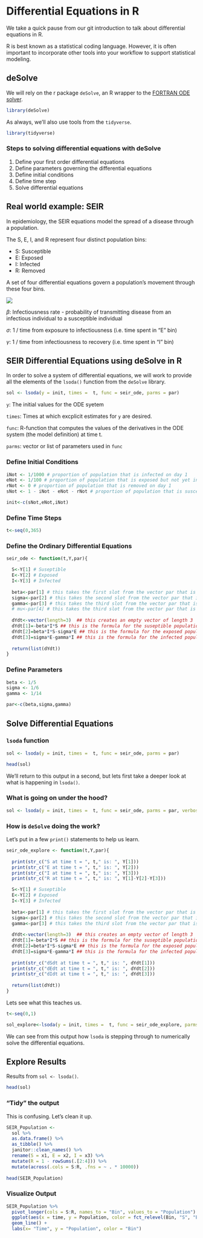 # Differential Equations in R

We take a quick pause from our git introduction to talk about differential equations in R.

R is best known as a statistical coding language. However, it is often important to incorporate other tools into your workflow to support statistical modeling.

## deSolve

We will rely on the r package `deSolve`, an R wrapper to the [FORTRAN ODE solver](https://rdrr.io/cran/deSolve/man/lsoda.html).

```r
library(deSolve)
```

As always, we'll also use tools from the `tidyverse`.

```r
library(tidyverse)
```

### Steps to solving differential equations with deSolve

1. Define your first order differential equations
2. Define parameters governing the differential equations
3. Define initial conditions
4. Define time step
5. Solve differential equations

## Real world example: SEIR 

In epidemiology, the SEIR equations model the spread of a disease through a population.  

The S, E, I, and R represent four distinct population bins:

* S: Susceptible
* E: Exposed
* I: Infected
* R: Removed

A set of four differential equations govern a population's movement through these four bins.

![](img/seir.png)

$\beta$: Infectiousness rate - probability of transmitting disease from an infectious individual to a susceptible individual  

$\sigma$: 1 / time from exposure to infectiousness (i.e. time spent in "E" bin)  

$\gamma$: 1 / time from infectiousness to recovery (i.e. time spent in "I" bin)  

## SEIR Differential Equations using deSolve in R

In order to solve a system of differential equations, we will work to provide all the elements of the `lsoda()` function from the `deSolve` library.

```r
sol <- lsoda(y = init, times =  t, func = seir_ode, parms = par)
```

`y`: The initial values for the ODE syetem

`times`: Times at which excplicit estimates for `y` are desired.

`func`: R-function that computes the values of the derivatives in the ODE system (the model definition) at time t.  

`parms`: vector or list of parameters used in `func` 


### Define Initial Conditions

```r
iNot <- 1/1000 # proportion of population that is infected on day 1
eNot <- 1/100 # proportion of population that is exposed but not yet infected on day 1
rNot <- 0 # proportion of population that is removed on day 1
sNot <- 1 - iNot - eNot - rNot # proportion of population that is susceptible on day 1

init<-c(sNot,eNot,iNot)
```

### Define Time Steps

```r
t<-seq(0,365)
```

### Define the Ordinary Differential Equations

```r
seir_ode <- function(t,Y,par){

  S<-Y[1] # Suseptible
  E<-Y[2] # Exposed 
  I<-Y[3] # Infected
  
  beta<-par[1] # this takes the first slot from the vector par that is passed in - it changes every time
  sigma<-par[2] # this takes the second slot from the vector par that is passed in - it remains constant
  gamma<-par[3] # this takes the third slot from the vector par that is passed in - it remains constant
  # mu<-par[4] # this takes the third slot from the vector par that is passed in - it remains constant
  
  dYdt<-vector(length=3)  ## this creates an empty vector of length 3
  dYdt[1]=-beta*I*S ## this is the formula for the suseptible population after the first step of the SEIR
  dYdt[2]=beta*I*S-sigma*E ## this is the formula for the exposed population after the first step of the SEIR
  dYdt[3]=sigma*E-gamma*I ## this is the formula for the infected population after the first step of the SEIR
  
  return(list(dYdt))
}
```

### Define Parameters

```r
beta <- 1/5
sigma <- 1/6
gamma <- 1/14

par<-c(beta,sigma,gamma)
```


## Solve Differential Equations

### `lsoda` function

```r
sol <- lsoda(y = init, times =  t, func = seir_ode, parms = par)

head(sol)
```

We'll return to this output in a second, but lets first take a deeper look at what is happening in `lsoda()`.

### What is going on under the hood?

```r
sol <- lsoda(y = init, times =  t, func = seir_ode, parms = par, verbose = T)
```

### How is `deSolve` doing the work?

Let's put in a few `print()` statements to help us learn.

```r
seir_ode_explore <- function(t,Y,par){
  
  print(str_c("S at time t = ", t," is: ", Y[1]))
  print(str_c("E at time t = ", t," is: ", Y[2]))
  print(str_c("I at time t = ", t," is: ", Y[3]))
  print(str_c("R at time t = ", t," is: ", Y[1]-Y[2]-Y[3]))

  S<-Y[1] # Suseptible
  E<-Y[2] # Exposed 
  I<-Y[3] # Infected
  
  beta<-par[1] # this takes the first slot from the vector par that is passed in - it changes every time
  sigma<-par[2] # this takes the second slot from the vector par that is passed in - it remains constant
  gamma<-par[3] # this takes the third slot from the vector par that is passed in - it remains constant
  
  dYdt<-vector(length=3)  ## this creates an empty vector of length 3
  dYdt[1]=-beta*I*S ## this is the formula for the suseptible population after the first step of the SEIR
  dYdt[2]=beta*I*S-sigma*E ## this is the formula for the exposed population after the first step of the SEIR
  dYdt[3]=sigma*E-gamma*I ## this is the formula for the infected population after the first step of the SEIR
  
  print(str_c("dSdt at time t = ", t," is: ", dYdt[1]))
  print(str_c("dEdt at time t = ", t," is: ", dYdt[2]))
  print(str_c("dIdt at time t = ", t," is: ", dYdt[3]))
  
  return(list(dYdt))
}
```

Lets see what this teaches us.

```r
t<-seq(0,1)

sol_explore<-lsoda(y = init, times =  t, func = seir_ode_explore, parms = par, verbose = F)
```

We can see from this output how `lsoda` is stepping through to numerically solve the differential equations.

## Explore Results

Results from `sol <- lsoda()`.

```r
head(sol)
```

### "Tidy" the output

This is confusing.  Let's clean it up.

```r

SEIR_Population <-
  sol %>%
  as.data.frame() %>%
  as_tibble() %>%
  janitor::clean_names() %>%
  rename(S = x1, E = x2, I = x3) %>%
  mutate(R = 1 - rowSums(.[2:4])) %>%
  mutate(across(.cols = S:R, .fns = ~ . * 10000))
  
head(SEIR_Population)
```

### Visualize Output

```r
SEIR_Population %>%
  pivot_longer(cols = S:R, names_to = "Bin", values_to = "Population") %>% 
  ggplot(aes(x = time, y = Population, color = fct_relevel(Bin, "S", "E", "I", "R"))) +
  geom_line() +
  labs(x= "Time", y = "Population", color = "Bin")
```

